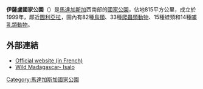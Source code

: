 {{Infobox Protected area
| name = 伊薩盧國家公園
| iucn_category = II
| photo = Isalo National Park Madagascar.jpg
| photo_caption =
| location = {{flag|Madagascar}}
| nearest_city = [[圖利亞拉|圖利亞拉]]
| long_d = 45
| long_m = 24.0
| long_EW = E
| lat_d = 22
| lat_m = 33.5
| lat_NS = S
| area = 815平方公里
| established = 1999
| visitation_num =
| visitation_year =
| governing_body = 
}}

'''伊薩盧國家公園'''（{{lang-fr|'''Parc national de l'Isalo'''}}）是[[馬達加斯加|馬達加斯加]]西南部的[[國家公園|國家公園]]，佔地815平方公里，成立於1999年，鄰近[[圖利亞拉|圖利亞拉]]，園內有82種[[鳥類|鳥類]]、33種[[爬蟲類動物|爬蟲類動物]]、15種蛙類和14種[[哺乳類動物|哺乳類動物]]。

==外部連結==
* [https://web.archive.org/web/20130930030147/http://www.parcs-madagascar.com/fiche-aire-protegee.php?Ap=18 Official website (in French)]
* [http://www.wildmadagascar.org/conservation/parks/Isalo.html Wild Madagascar- Isalo] {{WebCite|url=https://www.webcitation.org/66gZL6vdF?url=http://www.wildmadagascar.org/conservation/parks/Isalo.html |date=20120405011147 |dateformat=iso }}
{{馬達加斯加國家公園與保護區}}
{{Authority control}}
{{DEFAULTSORT:Isalo}}
[[Category:馬達加斯加國家公園|Category:馬達加斯加國家公園]]

{{Tanzania-stub}}